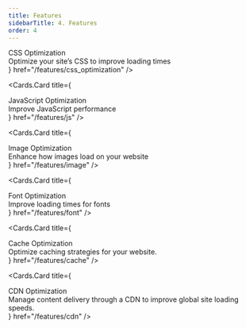 ```yaml
---
title: Features
sidebarTitle: 4. Features
order: 4
---
```



<style jsx global>{`
  
  .cards-container{
    display: flex;
    flex-direction: column;
  }

  .card-body .card-title{
    font-size: 18px;
    line-height: 1.2;
    font-weight: 600;
  }

  .card-body .card-description{
    font-size: 14px;
    line-height: 1.2;
    font-weight: 400;
    margin-top: 10px;
  }

`}</style>
 
<Cards className="cards-container">
  <Cards.Card
    title={
      <div className="card-body">
         <div className="card-title">
          CSS Optimization
        </div>
        <div className="card-description">
          Optimize your site’s CSS to improve loading times
        </div>
      </div>
    }
    href="/features/css_optimization"
  />

  <Cards.Card
    title={
      <div className="card-body">
        <div className="card-title">
          JavaScript Optimization
        </div>
        <div className="card-description">
          Improve JavaScript performance
        </div>
      </div>
    }
    href="/features/js"
  />

  <Cards.Card
    title={
      <div className="card-body">
        <div className="card-title">
          Image Optimization
        </div>
        <div className="card-description">
          Enhance how images load on your website
        </div>
      </div>
    }
    href="/features/image"
  />

  <Cards.Card
    title={
      <div className="card-body">
        <div className="card-title">
          Font Optimization
        </div>
        <div className="card-description">
          Improve loading times for fonts
        </div>
      </div>
    }
    href="/features/font"
  />

  <Cards.Card
    title={
      <div className="card-body">
        <div className="card-title">
          Cache Optimization
        </div>
        <div className="card-description">
          Optimize caching strategies for your website.
        </div>
      </div>
    }
    href="/features/cache"
  />

  <Cards.Card
    title={
      <div className="card-body">
        <div className="card-title">
          CDN Optimization
        </div>
        <div className="card-description">
        Manage content delivery through a CDN to improve global site loading speeds.
        </div>
      </div>
    }
    href="/features/cdn"
  />

</Cards>